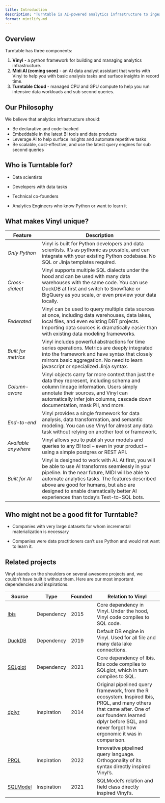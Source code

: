 ```yaml
---
title: Introduction
description: "Turntable is AI-powered analytics infrastructure to ingest, model and manage your metrics and insights."
format: mintlify-md
---
```


## Overview

Turntable has three components:

1.  **Vinyl** - a python framework for building and managing analytics infrastructure.
2.  **Midi AI (coming soon)** - an AI data analyst assistant that works with Vinyl to help you with basic analysis tasks and surface insights in record time.
3.  **Turntable Cloud** - managed CPU and GPU compute to help you run intensive data workloads and sub second queries.

## Our Philosophy

We believe that analytics infrastructure should:

-   Be declarative and code-backed
-   Embeddable in the latest BI tools and data products
-   Leverage AI to help surface insights and automate repetitive tasks
-   Be scalable, cost-effective, and use the latest query engines for sub second queries

## Who is Turntable for?

-   Data scientists

-   Developers with data tasks

-   Technical co-founders

-   Analytics Engineers who know Python or want to learn it

## What makes Vinyl unique?

| Feature              | Description                                                                                                                                                                                                                                                                                                                            |
|----------------|--------------------------------------------------------|
| *Only Python*        | Vinyl is built for Python developers and data scientists. It's as pythonic as possible, and can integrate with your existing Python codebase. No SQL or Jinja templates required.                                                                                                                                                      |
| *Cross-dialect*      | Vinyl supports multiple SQL dialects under the hood and can be used with many data warehouses with the same code. You can use DuckDB at first and switch to Snowflake or BigQuery as you scale, or even preview your data locally.                                                                                                     |
| *Federated*          | Vinyl can be used to query multiple data sources at once, including data warehouses, data lakes, local files, and even existing DBT projects. Importing data sources is dramatically easier than with existing data modeling frameworks.                                                                                               |
| *Built for metrics*  | Vinyl includes powerful abstractions for time series operations. Metrics are deeply integrated into the framework and have syntax that closely mirrors basic aggregation. No need to learn javascript or specialized Jinja syntax.                                                                                                     |
| *Column-aware*       | Vinyl objects carry far more context than just the data they represent, including schema and column lineage information. Users simply annotate their sources, and Vinyl can automatically infer join columns, cascade down documentation, mask PII, and more.                                                                          |
| *End-to-end*         | Vinyl provides a single framework for data analysis, data transformation, and semantic modeling. You can use Vinyl for almost any data task without relying on another tool or framework.                                                                                                                                              |
| *Available anywhere* | Vinyl allows you to publish your models and queries to any BI tool -- even in your product -- using a simple postgres or REST API.                                                                                                                                                                                                     |
| *Built for AI*       | Vinyl is designed to work with AI. At first, you will be able to use AI transforms seamlessly in your pipeline. In the near future, MIDI will be able to automate analytics tasks. The features described above are good for humans, but also are designed to enable dramatically better AI experiences than today's Text-to-SQL bots. |

## Who might not be a good fit for Turntable?

-   Companies with very large datasets for whom incremental materialization is necessary

-   Companies were data practitioners can't use Python and would not want to learn it.

## Related projects

Vinyl stands on the shoulders on several awesome projects and, we couldn't have built it without them. Here are our most important dependencies and inspirations.

| Source                                      | Type        | Founded | Relation to Vinyl                                                                                                                                                                                                  |
|-------|-------------|-------|---------------------------------------------|
| [Ibis](https://ibis-project.org/)           | Dependency  | 2015    | Core dependency in Vinyl. Under the hood, Vinyl code compiles to SQL code.                                                                                                                                         |
| [DuckDB](https://duckdb.org/)               | Dependency  | 2019    | Default DB engine in Vinyl. Used for all file and many data lake connections.                                                                                                                                      |
| [SQLglot](https://sqlglot.com/sqlglot.html) | Dependency  | 2021    | Core dependency of Ibis. Ibis code compiles to SQLglot, which in turn compiles to SQL.                                                                                                                             |
| [dplyr](https://dplyr.tidyverse.org/)       | Inspiration | 2014    | Original pipelined query framework, from the R ecosystem. Inspired Ibis, PRQL, and many others that came after. One of our founders learned dplyr before SQL, and never forgot how ergonomic it was in comparison. |
| [PRQL](https://prql-lang.org/)              | Inspiration | 2022    | Innovative pipelined query language. Orthogonality of its syntax directly inspired Vinyl's.                                                                                                                        |
| [SQLModel](https://sqlmodel.tiangolo.com/)  | Inspiration | 2021    | SQLModel's relation and field class directly inspired Vinyl's.                                                                                                                                                     |